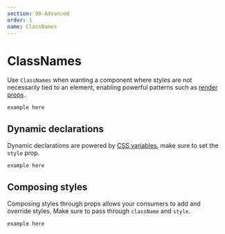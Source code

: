 ```yaml
---
section: 90-Advanced
order: 1
name: ClassNames
---
```


# ClassNames

Use `ClassNames` when wanting a component where styles are not necessarily tied to an element,
enabling powerful patterns such as [render props](https://reactjs.org/docs/render-props.html).

```
example here
```

## Dynamic declarations

Dynamic declarations are powered by [CSS variables](https://developer.mozilla.org/en-US/docs/Web/CSS/Using_CSS_custom_properties),
make sure to set the `style` prop.

```
example here
```

## Composing styles

Composing styles through props allows your consumers to add and override styles.
Make sure to pass through `className` and `style`.

```
example here
```
